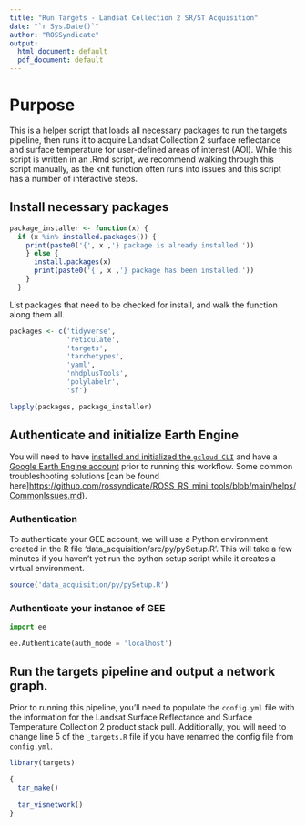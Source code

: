 ```yaml
---
title: "Run Targets - Landsat Collection 2 SR/ST Acquisition"
date: "`r Sys.Date()`"
author: "ROSSyndicate"
output:
  html_document: default
  pdf_document: default
---
```


# Purpose

This is a helper script that loads all necessary packages to run the targets 
pipeline, then runs it to acquire Landsat Collection 2 surface reflectance and
surface temperature for user-defined areas of interest (AOI). While this script
is written in an .Rmd script, we recommend walking through this script manually, 
as the knit function often runs into issues and this script has a number of 
interactive steps.

## Install necessary packages

```r
package_installer <- function(x) {
  if (x %in% installed.packages()) {
    print(paste0('{', x ,'} package is already installed.'))
    } else {
      install.packages(x)
      print(paste0('{', x ,'} package has been installed.'))
    }
  }
```

List packages that need to be checked for install, and walk the function along them all.

```r
packages <- c('tidyverse',
              'reticulate',
              'targets',
              'tarchetypes',
              'yaml',
              'nhdplusTools',
              'polylabelr',
              'sf')

lapply(packages, package_installer)
```

## Authenticate and initialize Earth Engine

You will need to have [installed and initialized the `gcloud CLI`](https://cloud.google.com/sdk/docs/install) 
and have a [Google Earth Engine account](https://code.earthengine.google.com/register) 
prior to running this workflow. Some common troubleshooting solutions 
[can be found here]<https://github.com/rossyndicate/ROSS_RS_mini_tools/blob/main/helps/CommonIssues.md>).

### Authentication

To authenticate your GEE account, we will use a Python environment created in the 
R file 'data_acquisition/src/py/pySetup.R'. This will take a few minutes if you 
haven't yet run the python setup script while it creates a virtual environment.

```r
source('data_acquisition/py/pySetup.R')
```

### Authenticate your instance of GEE

```python
import ee

ee.Authenticate(auth_mode = 'localhost')
```

## Run the targets pipeline and output a network graph.

Prior to running this pipeline, you'll need to populate the `config.yml` file 
with the information for the Landsat Surface Reflectance and Surface Temperature 
Collection 2 product stack pull. Additionally, you will need to change line 5 of 
the `_targets.R` file if you have renamed the config file from `config.yml`.

```r
library(targets)

{
  tar_make()
  
  tar_visnetwork()
}
```


